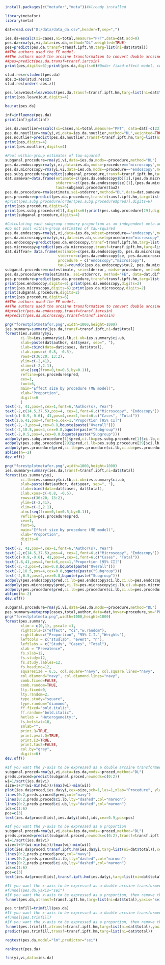 ```r
install.packages(c("metafor","meta"))#Already installed
```
```r
library(metafor)
library(meta)
```
```r
dat=read.csv("D:/data/data_da.csv",header=T,sep=",")
```
```r
ies.da=escalc(xi=cases,ni=total,measure="PFT",data=dat,add=0)
pes.da=rma(yi,vi,data=ies.da,method="DL",weighted=TRUE)
pes=predict(pes.da,transf=transf.ipft.hm,targ=list(ni=dat$total))
##The authors used the FE model.
##The authors used the arcsine transformation to convert double arcsine transformed proportions back to proportions. The authors did not report the reason for doing so in their article.
##pes=predict(pes.da,transf=transf.iarcsin)
print(pes,digits=6);print(pes.da,digits=6)#Under fixed-effect model, confint () cannot be used.
```
```r
stud.res=rstudent(pes.da)
abs.z=abs(stud.res$z)
stud.res[order(-abs.z)]
```
```r
pes.leave1out=leave1out(pes.da,transf=transf.ipft.hm,targ=list(ni=dat$total))
print(pes.leave1out,digits=4)
```
```r
baujat(pes.da)
```
```r
inf=influence(pes.da)
print(inf);plot(inf)
```
```r
ies.da.noutlier=escalc(xi=cases,ni=total,measure="PFT", data=dat[-c(23),],add=0)
pes.da.noutlier=rma(yi,vi,data=ies.da.noutlier,method="DL",weighted=TRUE)
pes.noutlier=predict(pes.da.noutlier,transf=transf.ipft.hm,targ=list(ni=dat$total))
print(pes,digits=4)
print(pes.noutlier,digits=4)
```
```r
#Pool within-group estimates of tau-squared
subganal.procedure=rma(yi,vi,data=ies.da,mods=~procedure,method="DL")
pes.da.endoscopy=rma(yi,vi,data=ies.da,mods=~procedure=="microscopy",method="DL")
pes.da.microscopy=rma(yi,vi,data=ies.da,mods=~procedure=="endoscopy",method="DL")
pes.subg.procedure=predict(subganal.procedure,transf=transf.ipft.hm,targ=list(ni=dat$total))
dat.samevar=data.frame(estimate=c((pes.da.endoscopy$b)[1],(pes.da.microscopy$b)[1]),
                       stderror=c((pes.da.endoscopy$se)[1],(pes.da.microscopy$se)[1]),
                       tau2=subganal.procedure$tau2)
pes.da.procedure=rma(estimate,sei=stderror,method="DL",data=dat.samevar) #method="FE or other RE estimators"
pes.procedure=predict(pes.da.procedure,transf=transf.ipft.hm,targ=list(ni=dat$total))
#print(pes.subg.procedure[order(pes.subg.procedure$pred)],digits=6)
print(pes.procedure,digits=6)
print(pes.subg.procedure[1],digits=6);print(pes.subg.procedure[29],digits=6)
print(subganal.procedure,digits=4)
```
```r
#Calculating each subgroup summary proportion as an independent meta-analysis ignoring subgrouping
#Do not pool within-group estimates of tau-squared
pes.da.endoscopy=rma(yi,vi,data=ies.da,subset=procedure=="endoscopy",method="DL")
pes.da.microscopy=rma(yi,vi,data=ies.da,subset=procedure=="microscopy",method="DL")
pes.endoscopy=predict(pes.da.endoscopy,transf=transf.ipft.hm,targ=list(ni=dat$total))
pes.microscopy=predict(pes.da.microscopy,transf=transf.ipft.hm,targ=list(ni=dat$total))
dat.diffvar= data.frame(estimate=c(pes.da.endoscopy$b, pes.da.microscopy$b),
                        stderror=c(pes.da.endoscopy$se, pes.da.microscopy$se),
                        procedure = c("endoscopy","microscopy"), 
                        tau2=round(c(pes.da.endoscopy$tau2, pes.da.microscopy$tau2),3))
subganal.procedure=rma(estimate, sei=stderror, mods=~procedure, method="FE", data=dat.diffvar, digits=4)
pes.da.procedure=rma(estimate, sei=stderror, method="FE", data=dat.diffvar, digits=4) 
pes.procedure=predict(pes.da.procedure,transf=transf.ipft.hm,targ=list(ni=dat$total))
print(pes.endoscopy,digits=6);print(pes.da.endoscopy,digits=2)
print(pes.microscopy,digits=6);print(pes.da.microscopy,digits=2)
print(subganal.procedure,digits=2)
print(pes.procedure,digits=6)
##The authors used the FE model.
##The authors used the arcsine transformation to convert double arcsine transformed proportions back to proportions. The authors did not report the reason for doing so in their article.
##predict(pes.da.endoscopy,transf=transf.iarcsin)
##predict(pes.da.microscopy,transf=transf.iarcsin)
```
```r
png("forestplotmetafor.png",width=1000,height=1000)
ies.summary=summary(ies.da,transf=transf.ipft,ni=dat$total)
forest(ies.summary$yi,
       ci.lb=ies.summary$ci.lb,ci.ub=ies.summary$ci.ub,
       slab=paste(dat$author, dat$year, sep=", "),
       ilab=cbind(data=dat$cases, dat$total),
       ilab.xpos=c(-0.8, -0.5),
       rows=c(36:20, 13:2),
       ylim=c(-2,41),
       xlim=c(-2,2.1),
       at=c(seq(from=0,to=0.5,by=0.1)), 
       refline=pes.procedure$pred,
       cex=1,
       font=6,
       main="Effect size by procedure (ME model)",
       xlab="Proportion",
       digits=6
       )
text(-2, 41,pos=4,cex=1,font=6,"Author(s), Year")
text(-2,c(14.5,37.5),pos=4, cex=1,font=6,c("Microscopy", "Endoscopy"))
text(c(-0.9,-0.6), 41,pos=4,cex=1,font=6,c("Cases", "Total"))
text(1.6,41,pos=4,font=6,cex=1,"Proportion [95% CI]")
text(-2,-3,pos=4,cex=0.8,bquote(paste("Overall")))
text(-2,18.5,pos=4,cex=0.8,bquote(paste("Subgroup")))
text(-2,0.5,pos=4,cex=0.8,bquote(paste("Subgroup")))
addpoly(pes.subg.procedure[1]$pred,ci.lb=pes.subg.procedure[1]$ci.lb,ci.ub=pes.subg.procedure[1]$ci.ub,row=18.5,digits=6,cex=0.8,mlab="")
addpoly(pes.subg.procedure[29]$pred,ci.lb=pes.subg.procedure[29]$ci.lb,ci.ub=pes.subg.procedure[29]$ci.ub,row=0.5,digits=6,cex=0.8,mlab="")
addpoly(pes.procedure$pred,ci.lb=pes.procedure$ci.lb,ci.ub=pes.procedure$ci.ub,row=-3,digits=6,cex=0.8,mlab="")
abline(h=-2)
dev.off()
```
```r
png("forestplotmetafor.png",width=1000,height=1000)
ies.summary=summary(ies.da,transf=transf.ipft,ni=dat$total)
forest(ies.summary$yi,
       ci.lb=ies.summary$ci.lb,ci.ub=ies.summary$ci.ub,
       slab=paste(dat$author, dat$year, sep=", "),
       ilab=cbind(data=dat$cases, dat$total),
       ilab.xpos=c(-0.8, -0.5),
       rows=c(36:20, 13:2),
       ylim=c(-2,41),
       xlim=c(-2,2.1),
       at=c(seq(from=0,to=0.5,by=0.1)), 
       refline=pes.procedure$pred,
       cex=1,
       font=6,
       main="Effect size by procedure (ME model)",
       xlab="Proportion",
       digits=6
       )
text(-2, 41,pos=4,cex=1,font=6,"Author(s), Year")
text(-2,c(14.5,37.5),pos=4, cex=1,font=6,c("Microscopy", "Endoscopy"))
text(c(-0.9,-0.6), 41,pos=4,cex=1,font=6,c("Cases", "Total"))
text(1.6,41,pos=4,font=6,cex=1,"Proportion [95% CI]")
text(-2,-3,pos=4,cex=0.8,bquote(paste("Overall")))
text(-2,18.5,pos=4,cex=0.8,bquote(paste("Subgroup")))
text(-2,0.5,pos=4,cex=0.8,bquote(paste("Subgroup")))
addpoly(pes.endoscopy$pred,ci.lb=pes.endoscopy$ci.lb,ci.ub=pes.endoscopy$ci.ub,row=18.5,digits=6,cex=0.8,mlab="")
addpoly(pes.microscopy$pred,ci.lb=pes.microscopy$ci.lb,ci.ub=pes.microscopy$ci.ub,row=0.5,digits=6,cex=0.8,mlab="")
addpoly(pes.procedure$pred,ci.lb=pes.procedure$ci.lb,ci.ub=pes.procedure$ci.ub,row=-3,digits=6,cex=0.8,mlab="")
abline(h=-2)
dev.off()
```
```r
subganal.procedure=rma(yi,vi,data=ies.da,mods=~procedure,method="DL")
pes.summary=metaprop(cases,total,author,data=dat,byvar=procedure,sm="PFT",method.ci="NAsm",method.tau="DL",incr=0.5,allincr=FALSE,addincr=FALSE,tau.common=TRUE,tau.preset=sqrt(subganal.procedure$tau2),title="")
png("forestplotmeta.png",width=1000,height=1000)
forest(pes.summary,
       xlim = c(0,1), pscale =1, 
       rightcols=c("effect", "ci","w.random"),
       rightlabs=c("Proportion", "95% C.I.","Weights"),
       leftcols = c("studlab", "event", "n"), 
       leftlabs = c("Study", "Cases", "Total"),
       xlab = "Prevalence", 
       fs.xlab=12,
       fs.study=12,
       fs.study.lables=12,
       fs.heading=12,
       squaresize = 0.5, col.square="navy", col.square.lines="navy",
       col.diamond="navy", col.diamond.lines="navy",
       comb.fixed=FALSE,
       comb.random=TRUE,
       lty.fixed=0,
       lty.random=2, 
       type.study="square",
       type.random="diamond",
       ff.fixed="bold.italic",
       ff.random="bold.italic",
       hetlab = "Heterogeneity:",
       fs.hetstat=10,
       smlab="",
       print.Q=TRUE,
       print.pval.Q=TRUE,
       print.I2=TRUE,
       print.tau2=FALSE,
       col.by="grey",
       digits=6)
dev.off()
```
```r
#If you want the y-axis to be expressed as a double arcsine transformed proportion
subganal.proced=rma(yi,vi,data=ies.da,mods=~proced,method="DL")
preds.proced=predict(subganal.proced,newmods=c(0:2))
wi=1/sqrt(ies.da$vi)
size=1+3*(wi-min(wi))/(max(wi)-min(wi))
plot(ies.da$proced,ies.da$yi,cex=size,pch=1,las=1,xlab="Procedure", ylab="Double arcsine transformed proportions")
lines(0:2,preds.proced$pred,col="navy")
lines(0:2,preds.proced$ci.lb,lty="dashed",col="maroon")
lines(0:2,preds.proced$ci.ub,lty="dashed",col="maroon")
ids=c(1:6)
pos=c(3)
text(ies.da$proced[ids],ies.da$yi[ids],ids,cex=0.9,pos=pos)
```
```r
#If you want the y-axis to be expressed as a proportion
subganal.proced=rma(yi,vi,data=ies.da,mods=~proced,method="DL")
preds.proced=predict(subganal.proced,newmods=c(0:2),transf=transf.ipft.hm,targ=list(ni=dat$total))
wi=1/sqrt(ies.da$vi)
size=1+3*(wi-min(wi))/(max(wi)-min(wi))
plot(ies.da$proced,transf.ipft.hm(ies.da$yi,targ=list(ni=dat$total)),cex=size,pch=1,las=1,xlab="Procedure", ylab="Proportions")
lines(0:2,preds.proced$pred,col="navy")
lines(0:2,preds.proced$ci.lb,lty="dashed",col="maroon")
lines(0:2,preds.proced$ci.ub,lty="dashed",col="maroon")
ids=c(1:6)
pos=c(3)
text(ies.da$proced[ids],transf.ipft.hm(ies.da$yi,targ=list(ni=dat$total))[ids],ids,cex=0.9,pos=pos)
```
```r
#If you want the x-axis to be expressed as a double arcsine transformed proportion, then remove the "#" sign before the following line.
#funnel(pes.da,yaxis="sei")
#If you want the x-axis to be expressed as a proportion, then remove the "#" sign before the following line.
funnel(pes.da,atransf=transf.ipft.hm,targ=list(ni=dat$total),yaxis="sei",xlab="Proportion")
```
```r
pes.trimfill=trimfill(pes.da)
#If you want the x-axis to be expressed as a double arcsine transformed proportion, then remove the "#" sign before the following line.
#funnel(pes.trimfill)
#If you want the x-axis to be expressed as a proportion, then remove the "#" sign before the following line.
funnel(pes.trimfill,atransf=transf.ipft.hm,targ=list(ni=dat$total),yaxis="sei",xlab="Proportion")
predict(pes.trimfill,transf=transf.ipft.hm,targ=list(ni=dat$total))
```
```r
regtest(pes.da,model="lm",predictor="sei")
```
```r
ranktest(pes.da)
```
```r
fsn(yi,vi,data=ies.da)
```